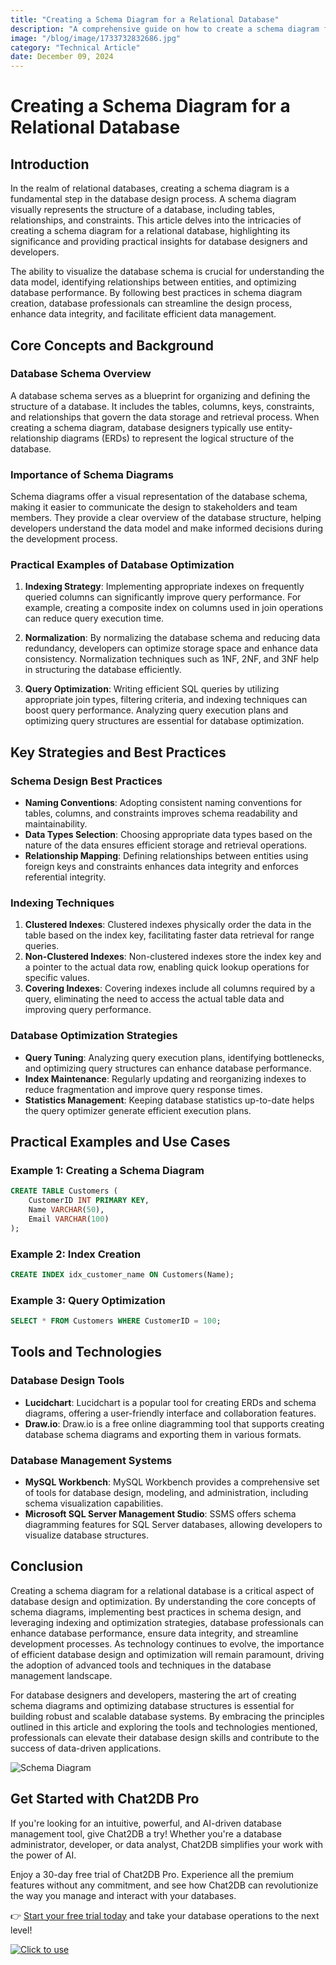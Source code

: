 ```yaml
---
title: "Creating a Schema Diagram for a Relational Database"
description: "A comprehensive guide on how to create a schema diagram for a relational database, exploring the importance and practical applications of schema diagrams in database design."
image: "/blog/image/1733732832686.jpg"
category: "Technical Article"
date: December 09, 2024
---
```


# Creating a Schema Diagram for a Relational Database

## Introduction

In the realm of relational databases, creating a schema diagram is a fundamental step in the database design process. A schema diagram visually represents the structure of a database, including tables, relationships, and constraints. This article delves into the intricacies of creating a schema diagram for a relational database, highlighting its significance and providing practical insights for database designers and developers.

The ability to visualize the database schema is crucial for understanding the data model, identifying relationships between entities, and optimizing database performance. By following best practices in schema diagram creation, database professionals can streamline the design process, enhance data integrity, and facilitate efficient data management.

## Core Concepts and Background

### Database Schema Overview

A database schema serves as a blueprint for organizing and defining the structure of a database. It includes the tables, columns, keys, constraints, and relationships that govern the data storage and retrieval process. When creating a schema diagram, database designers typically use entity-relationship diagrams (ERDs) to represent the logical structure of the database.

### Importance of Schema Diagrams

Schema diagrams offer a visual representation of the database schema, making it easier to communicate the design to stakeholders and team members. They provide a clear overview of the database structure, helping developers understand the data model and make informed decisions during the development process.

### Practical Examples of Database Optimization

1. **Indexing Strategy**: Implementing appropriate indexes on frequently queried columns can significantly improve query performance. For example, creating a composite index on columns used in join operations can reduce query execution time.

2. **Normalization**: By normalizing the database schema and reducing data redundancy, developers can optimize storage space and enhance data consistency. Normalization techniques such as 1NF, 2NF, and 3NF help in structuring the database efficiently.

3. **Query Optimization**: Writing efficient SQL queries by utilizing appropriate join types, filtering criteria, and indexing techniques can boost query performance. Analyzing query execution plans and optimizing query structures are essential for database optimization.

## Key Strategies and Best Practices

### Schema Design Best Practices

- **Naming Conventions**: Adopting consistent naming conventions for tables, columns, and constraints improves schema readability and maintainability.
- **Data Types Selection**: Choosing appropriate data types based on the nature of the data ensures efficient storage and retrieval operations.
- **Relationship Mapping**: Defining relationships between entities using foreign keys and constraints enhances data integrity and enforces referential integrity.

### Indexing Techniques

1. **Clustered Indexes**: Clustered indexes physically order the data in the table based on the index key, facilitating faster data retrieval for range queries.
2. **Non-Clustered Indexes**: Non-clustered indexes store the index key and a pointer to the actual data row, enabling quick lookup operations for specific values.
3. **Covering Indexes**: Covering indexes include all columns required by a query, eliminating the need to access the actual table data and improving query performance.

### Database Optimization Strategies

- **Query Tuning**: Analyzing query execution plans, identifying bottlenecks, and optimizing query structures can enhance database performance.
- **Index Maintenance**: Regularly updating and reorganizing indexes to reduce fragmentation and improve query response times.
- **Statistics Management**: Keeping database statistics up-to-date helps the query optimizer generate efficient execution plans.

## Practical Examples and Use Cases

### Example 1: Creating a Schema Diagram

```sql
CREATE TABLE Customers (
    CustomerID INT PRIMARY KEY,
    Name VARCHAR(50),
    Email VARCHAR(100)
);
```

### Example 2: Index Creation

```sql
CREATE INDEX idx_customer_name ON Customers(Name);
```

### Example 3: Query Optimization

```sql
SELECT * FROM Customers WHERE CustomerID = 100;
```

## Tools and Technologies

### Database Design Tools

- **Lucidchart**: Lucidchart is a popular tool for creating ERDs and schema diagrams, offering a user-friendly interface and collaboration features.
- **Draw.io**: Draw.io is a free online diagramming tool that supports creating database schema diagrams and exporting them in various formats.

### Database Management Systems

- **MySQL Workbench**: MySQL Workbench provides a comprehensive set of tools for database design, modeling, and administration, including schema visualization capabilities.
- **Microsoft SQL Server Management Studio**: SSMS offers schema diagramming features for SQL Server databases, allowing developers to visualize database structures.

## Conclusion

Creating a schema diagram for a relational database is a critical aspect of database design and optimization. By understanding the core concepts of schema diagrams, implementing best practices in schema design, and leveraging indexing and optimization strategies, database professionals can enhance database performance, ensure data integrity, and streamline development processes. As technology continues to evolve, the importance of efficient database design and optimization will remain paramount, driving the adoption of advanced tools and techniques in the database management landscape.

For database designers and developers, mastering the art of creating schema diagrams and optimizing database structures is essential for building robust and scalable database systems. By embracing the principles outlined in this article and exploring the tools and technologies mentioned, professionals can elevate their database design skills and contribute to the success of data-driven applications.

![Schema Diagram](https://example.com/schema-diagram.png)

## Get Started with Chat2DB Pro

If you're looking for an intuitive, powerful, and AI-driven database management tool, give Chat2DB a try! Whether you're a database administrator, developer, or data analyst, Chat2DB simplifies your work with the power of AI.

Enjoy a 30-day free trial of Chat2DB Pro. Experience all the premium features without any commitment, and see how Chat2DB can revolutionize the way you manage and interact with your databases.

👉 [Start your free trial today](https://chat2db.ai/pricing) and take your database operations to the next level!


[![Click to use](/image/blog/bg/chat2db.jpg)](https://chat2db.ai/)
